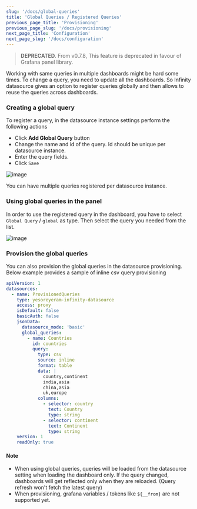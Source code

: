 ```yaml
---
slug: '/docs/global-queries'
title: 'Global Queries / Registered Queries'
previous_page_title: 'Provisioning'
previous_page_slug: '/docs/provisioning'
next_page_title: 'Configuration'
next_page_slug: '/docs/configuration'
---
```


> **DEPRECATED**. From v0.7.8, This feature is deprecated in favour of Grafana panel library.

Working with same queries in multiple dashboards might be hard some times. To change a query, you need to update all the dashboards. So Infinity datasource gives an option to register queries globally and then allows to reuse the queries across dashboards.

### Creating a global query

To register a query, in the datasource instance settings perform the following actions

- Click **Add Global Query** button
- Change the name and id of the query. Id should be unique per datasource instance.
- Enter the query fields.
- Click `Save`

![image](https://user-images.githubusercontent.com/153843/93780448-1635d080-fc20-11ea-8c92-d6e91dbcf003.png#center)

You can have multiple queries registered per datasource instance.

### Using global queries in the panel

In order to use the registered query in the dashboard, you have to select `Global Query` / `global` as type. Then select the query you needed from the list.

![image](https://user-images.githubusercontent.com/153843/93780923-ab38c980-fc20-11ea-9d87-078233102905.png#center)

### Provision the global queries

You can also provision the global queries in the datasource provisioning. Below example provides a sample of inline csv query provisioning

```yaml
apiVersion: 1
datasources:
  - name: ProvisionedQueries
    type: yesoreyeram-infinity-datasource
    access: proxy
    isDefault: false
    basicAuth: false
    jsonData:
      datasource_mode: 'basic'
      global_queries:
        - name: Countries
          id: countries
          query:
            type: csv
            source: inline
            format: table
            data: |
              country,continent
              india,asia
              china,asia
              uk,europe
            columns:
              - selector: country
                text: Country
                type: string
              - selector: continent
                text: Continent
                type: string
    version: 1
    readOnly: true
```

#### Note

- When using global queries, queries will be loaded from the datasource setting when loading the dashboard only. If the query changed, dashboards will get reflected only when they are reloaded. (Query refresh won't fetch the latest query)
- When provisioning, grafana variables / tokens like `${__from}` are not supported yet.
